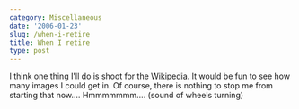 ```yaml
---
category: Miscellaneous
date: '2006-01-23'
slug: /when-i-retire
title: When I retire
type: post
---
```



I think one thing I'll do is shoot for the
[Wikipedia](http://en.wikipedia.org/). It would be fun to see how
many images I could get in. Of course, there is nothing to stop me
from starting that now.... Hmmmmmmm.... (sound of wheels turning)